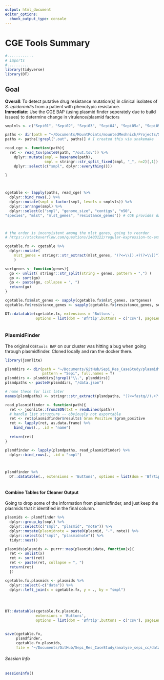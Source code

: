 ```yaml
---
output: html_document
editor_options: 
  chunk_output_type: console
---
```

# CGE Tools Summary

```r
#............
# imports
#..........
library(tidyverse)
library(DT)

```

## Goal 
**Overall**: To detect putative drug resistance mutation(s) in clinical isolates of _S. epidermidis_ from a patient with phenotypic resistance.   
**Immediate**: Use the CGE BAP (using plasmid finder seperately due to build issues) to determine change in virulence/plasmid factors

```r

smplvls <- c("Sepi01", "Sepi02", "Sepi03", "Sepi04", "Sepi05a", "Sepi05b", "Sepi06", "Sepi07")

paths <- dir(path = "~/Documents/MountPoints/mountedMeshnick/Projects/Sepi_Res_CaseStudy/CGEtools_noplasmidfinder/", pattern = "Sepi", full.names = T)
paths <- paths[!grepl(".out", paths)] # I created this via snakemake

read_cge <- function(path){
  ret <- read_tsv(paste0(path, "/out.tsv")) %>% 
    dplyr::mutate(smpl = basename(path),
                  smpl = stringr::str_split_fixed(smpl, "_", n=2)[,1]) %>% 
    dplyr::select(c("smpl", dplyr::everything()))
    
}



cgetable <- lapply(paths, read_cge) %>% 
  dplyr::bind_rows(.) %>% 
  dplyr::mutate(smpl = factor(smpl, levels = smplvls)) %>% 
  dplyr::arrange(smpl) %>% 
  dplyr::select(c("smpl", "genome_size", "contigs", "n50", 
"species", "mlst", "mlst_genes", "resistance_genes")) # CGE provides data for all, even though I didn't ask for some of these modules 



# the order is inconsistent among the mlst genes, going to reorder
# https://stackoverflow.com/questions/2403122/regular-expression-to-extract-text-between-square-brackets

cgetable.fx <- cgetable %>% 
  dplyr::mutate(
    mlst_genes = stringr::str_extract(mlst_genes, "(?<=\\[).+?(?=\\])") 
    ) 

sortgenes <- function(genes){
  go <- unlist( stringr::str_split(string = genes, pattern = ",") )
  go <- sort(go)
  go <- paste(go, collapse = ", ")
  return(go)
}

cgetable.fx$mlst_genes <- sapply(cgetable.fx$mlst_genes, sortgenes)
cgetable.fx$resistance_genes <- sapply(cgetable.fx$resistance_genes, sortgenes)

```

```r
DT::datatable(cgetable.fx, extensions = 'Buttons', 
              options = list(dom = 'Bfrtip',buttons = c('csv'), pageLength=8))
  
```


### PlasmidFinder
The original `CGEtools BAP` on our cluster was hitting a bug when going through plasmidfinder. Cloned locally and ran the docker there. 

```r
library(jsonlite)

plsmddirs <- dir(path = "~/Documents/GitHub/Sepi_Res_CaseStudy/plasmidfinder_tools/plasmidfinder/fastq/", 
                 pattern = "Sepi", full.names = T)
plsmddirs <- plsmddirs[!grepl("\\.", plsmddirs)] 
plsmdpaths <- paste0(plsmddirs, "/data.json")

# name these for list later
names(plsmdpaths) <- stringr::str_extract(plsmdpaths, "(?<=fastq//).+?(?=\\_)")

read_plasmidfinder <- function(path){
  ret <- jsonlite::fromJSON(txt = readLines(path)) 
  # handle list structure -- obviously not exportable
  ret <- ret$plasmidfinder$results$`Gram Positive`$gram_positive
  ret <- lapply(ret, as.data.frame) %>% 
    bind_rows(., .id = "name")
  
  return(ret)
}

plsmdfinder <- lapply(plsmdpaths, read_plasmidfinder) %>% 
  dplyr::bind_rows(., .id = "smpl")



plsmdfinder %>% 
  DT::datatable(., extensions = 'Buttons', options = list(dom = 'Bfrtip',buttons = c('csv'), pageLength=20))
  
```


#### Combine Tables for Cleaner Output
Going to drop some of the information from plasmidfinder, and just keep the plasmids that it identified in the final column.
```r

plasmids <- plsmdfinder %>% 
  dplyr::group_by(smpl) %>% 
  dplyr::select(c("smpl", "plasmid", "note")) %>%
  dplyr::mutate(plasmidnote = paste0(plasmid, "-", note)) %>% 
  dplyr::select(c("smpl", "plasmidnote")) %>% 
  tidyr::nest() 

plasmids$plasmids <- purrr::map(plasmids$data, function(x){ 
  ret <- unlist(x)
  ret <- sort(ret)
  ret <- paste(ret, collapse = ", ")
  return(ret)
  })

cgetable.fx.plasmids <- plasmids %>% 
  dplyr::select(-c("data")) %>% 
  dplyr::left_join(x = cgetable.fx, y = ., by = "smpl") 




DT::datatable(cgetable.fx.plasmids, 
              extensions = 'Buttons', 
              options = list(dom = 'Bfrtip',buttons = c('csv'), pageLength=20))
  
```

```r
save(cgetable.fx, 
     plsmdfinder,
     cgetable.fx.plasmids, 
     file = "~/Documents/GitHub/Sepi_Res_CaseStudy/analyze_sepi_cc/data/derived_data/GEtools_table_outputs.RDA")

```

###### _Session Info_
```r
sessionInfo()
```



